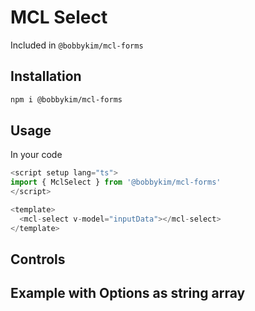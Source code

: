 
<Meta of={Stories} />

# MCL Select

Included in `@bobbykim/mcl-forms`

## Installation

```sh
npm i @bobbykim/mcl-forms
```

## Usage

In your code

```js
<script setup lang="ts">
import { MclSelect } from '@bobbykim/mcl-forms'
</script>

<template>
  <mcl-select v-model="inputData"></mcl-select>
</template>
```

<Canvas of={Stories.MclSelectExample} />

## Controls

<Controls of={Stories.MclSelectExample} />

## Example with Options as string array

<Canvas of={Stories.MclSelectExampleStringArrayOptions} />
